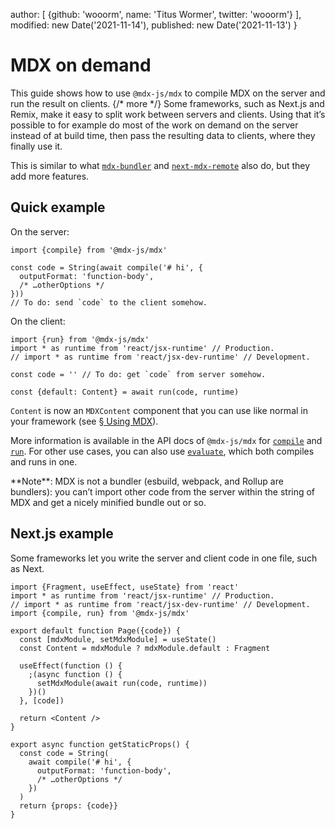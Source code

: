 
  author: [
    {github: 'wooorm', name: 'Titus Wormer', twitter: 'wooorm'}
  ],
  modified: new Date('2021-11-14'),
  published: new Date('2021-11-13')
}

# MDX on demand

This guide shows how to use `@mdx-js/mdx` to compile MDX on the server and run
the result on clients. {/* more */}
Some frameworks, such as Next.js and Remix, make it easy to split work between
servers and clients.
Using that it’s possible to for example do most of the work on demand on the
server instead of at build time, then pass the resulting data to clients, where
they finally use it.

This is similar to what [`mdx-bundler`][mdx-bundler] and
[`next-mdx-remote`][next-mdx-remote] also do, but they add more features.

## Quick example

On the server:

```tsx path="server.js"
import {compile} from '@mdx-js/mdx'

const code = String(await compile('# hi', {
  outputFormat: 'function-body',
  /* …otherOptions */
}))
// To do: send `code` to the client somehow.
```

On the client:

```tsx path="client.js"
import {run} from '@mdx-js/mdx'
import * as runtime from 'react/jsx-runtime' // Production.
// import * as runtime from 'react/jsx-dev-runtime' // Development.

const code = '' // To do: get `code` from server somehow.

const {default: Content} = await run(code, runtime)
```

`Content` is now an `MDXContent` component that you can use like normal in your
framework (see [§ Using MDX][use]).

More information is available in the API docs of `@mdx-js/mdx` for
[`compile`][compile] and [`run`][run].
For other use cases, you can also use [`evaluate`][eval], which both compiles
and runs in one.

<Note type="info">
  **Note**: MDX is not a bundler (esbuild, webpack, and Rollup are bundlers):
  you can’t import other code from the server within the string of MDX and get a
  nicely minified bundle out or so.
</Note>

## Next.js example

Some frameworks let you write the server and client code in one file, such as
Next.

```tsx path="pages/hello.js"
import {Fragment, useEffect, useState} from 'react'
import * as runtime from 'react/jsx-runtime' // Production.
// import * as runtime from 'react/jsx-dev-runtime' // Development.
import {compile, run} from '@mdx-js/mdx'

export default function Page({code}) {
  const [mdxModule, setMdxModule] = useState()
  const Content = mdxModule ? mdxModule.default : Fragment

  useEffect(function () {
    ;(async function () {
      setMdxModule(await run(code, runtime))
    })()
  }, [code])

  return <Content />
}

export async function getStaticProps() {
  const code = String(
    await compile('# hi', {
      outputFormat: 'function-body',
      /* …otherOptions */
    })
  )
  return {props: {code}}
}
```

[mdx-bundler]: https://github.com/kentcdodds/mdx-bundler

[next-mdx-remote]: https://github.com/hashicorp/next-mdx-remote

[use]: /docs/using-mdx/

[compile]: /packages/mdx/#compilefile-options

[run]: /packages/mdx/#runcode-options

[eval]: /packages/mdx/#evaluatefile-options
